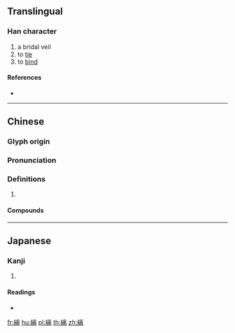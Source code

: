 {{character info/new}}
{{also|缡}}
==Translingual==

===Han character===
{{Han char|rn=120|rad=糸|as=11|sn=17|four=20927|canj=VFYUB}}

# a bridal veil
# to [[tie]]
# to [[bind]]

====References====
* {{Han ref|kx=0935.260|dkj=27814|dj=1374.040|hdz=53439.030|uh=7E2D|ud=32301|bh=EDD0|bd=60880}}

----

==Chinese==
{{zh-forms|s=缡}}

===Glyph origin===
{{Han etym}}

===Pronunciation===
{{zh-pron
|m=lí
|c=lei4
|mc=y
|oc=y
|cat=
}}

===Definitions===
{{zh-hanzi}}

# {{rfdef|zh}}

====Compounds====
{{zh-der|帨縭|結縭}}

----

==Japanese==

===Kanji===
{{ja-kanji|grade=|rs=糸11}}

# {{defn|lang=ja|sort=糸11}}

====Readings====
* {{ja-readings|on=[[り]] (ri), [[ち]] (chi)|kun=[[かぎる]] (kagiru)|nanori=}}

[[fr:縭]]
[[hu:縭]]
[[pl:縭]]
[[th:縭]]
[[zh:縭]]